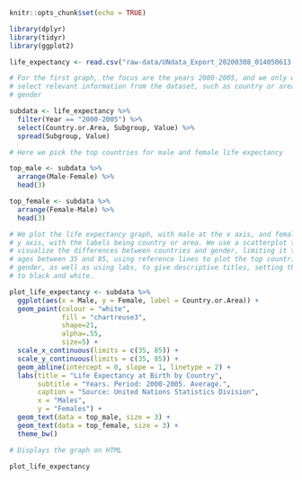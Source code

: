 
```r
knitr::opts_chunk$set(echo = TRUE)

library(dplyr)
library(tidyr)
library(ggplot2)

life_expectancy <- read.csv("raw-data/UNdata_Export_20200308_014050613.csv")

```

```r

# For the first graph, the focus are the years 2000-2005, and we only want to
# select relevant information from the dataset, such as country or area, and
# gender

subdata <- life_expectancy %>%
  filter(Year == "2000-2005") %>%
  select(Country.or.Area, Subgroup, Value) %>%
  spread(Subgroup, Value)

# Here we pick the top countries for male and female life expectancy

top_male <- subdata %>%
  arrange(Male-Female) %>%
  head(3)

top_female <- subdata %>%
  arrange(Female-Male) %>% 
  head(3)

# We plot the life expectancy graph, with male at the x axis, and female at the
# y axis, with the labels being country or area. We use a scatterplot to
# visualize the differences between countries and gender, limiting it to the
# ages between 35 and 85, using reference lines to plot the top countries by
# gender, as well as using labs, to give descriptive titles, setting the theme
# to black and white.

plot_life_expectancy <- subdata %>%
  ggplot(aes(x = Male, y = Female, label = Country.or.Area)) + 
  geom_point(colour = "white", 
             fill = "chartreuse3", 
             shape=21, 
             alpha=.55, 
             size=5) +
  scale_x_continuous(limits = c(35, 85)) +
  scale_y_continuous(limits = c(35, 85)) +
  geom_abline(intercept = 0, slope = 1, linetype = 2) +
  labs(title = "Life Expectancy at Birth by Country",
       subtitle = "Years. Period: 2000-2005. Average.",
       caption = "Source: United Nations Statistics Division",
       x = "Males",
       y = "Females") +
  geom_text(data = top_male, size = 3) +
  geom_text(data = top_female, size = 3) + 
  theme_bw()

```

```r

# Displays the graph on HTML

plot_life_expectancy

```

